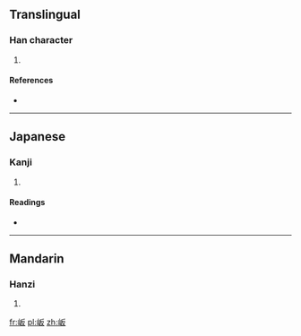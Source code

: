 ==Translingual==

===Han character===
{{Han char|rn=46|rad=山|as=04|sn=7|four=|canj=山竹水 (UHE)}}

# {{defn|Han|sort=山04}}

====References====
* {{Han ref|kx=0308.040|dkj=07914|dj=0607.270|hdz=10763.170|uh=5C85|ud=23685}}

----

==Japanese==

===Kanji===
{{ja-kanji|grade=|rs=山04}}

# {{defn|Japanese|sort=山04}}

====Readings====
* {{ja-readings|on=[[はん]] (han)|kun=}}

----

==Mandarin==

===Hanzi===
{{cmn-hanzi|pin=[[bǎn]] ([[ban3]])|wg=pan<sup>3</sup>}}

# {{defn|Mandarin|sort=山04}}

[[fr:岅]]
[[pl:岅]]
[[zh:岅]]